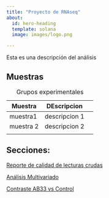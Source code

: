 ```yaml
---
title: "Proyecto de RNAseq"
about:
  id: hero-heading
  template: solana
  image: images/logo.png

---
```



:::{#hero-heading}

Esta es una descripción del análisis 

:::

## Muestras



| Muestra   | DEscripcion   |     |
|-----------|---------------|-----|
| muestra1  | descripcion 1 |     |
| muestra 2 | descripcion 2 |     |
|           |               |     |

: Grupos experimentales



## Secciones:


[Reporte de calidad de lecturas crudas](multiqc_report.html)

[Análisis Multivariado](1_MDS.qmd)

[Contraste AB33 vs Control](2_AB33_CTL.qmd)




